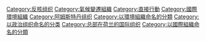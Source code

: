 {{Commons category|Greenpeace}}

{{DEFAULTSORT:Greenpeace}}
[[Category:反核组织|Category:反核组织]]
[[Category:氣候變遷組織|Category:氣候變遷組織]]
[[Category:直接行動|Category:直接行動]]
[[Category:國際環境組織|Category:國際環境組織]]
[[Category:阿姆斯特丹组织|Category:阿姆斯特丹组织]]
[[Category:以環境組織命名的分類|Category:以環境組織命名的分類]]
[[Category:以政治组织命名的分类|Category:以政治组织命名的分类]]
[[Category:总部在荷兰的国际组织|Category:总部在荷兰的国际组织]]
[[Category:以國際組織命名的分類|Category:以國際組織命名的分類]]